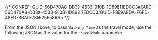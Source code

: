 

{/* CONREF: GUID-56D470A8-DB39-4533-910B-1D89B11EDCC3#GUID-56D470A8-DB39-4533-910B-1D89B11EDCC3/GUID-FBE9AEDA-F6FD-48ED-BBA6-785F25F586A5  */}

From the JSON above, to pass `Walking Time`  as the travel mode, use the following JSON as the value for the `travelMode`  parameter:
